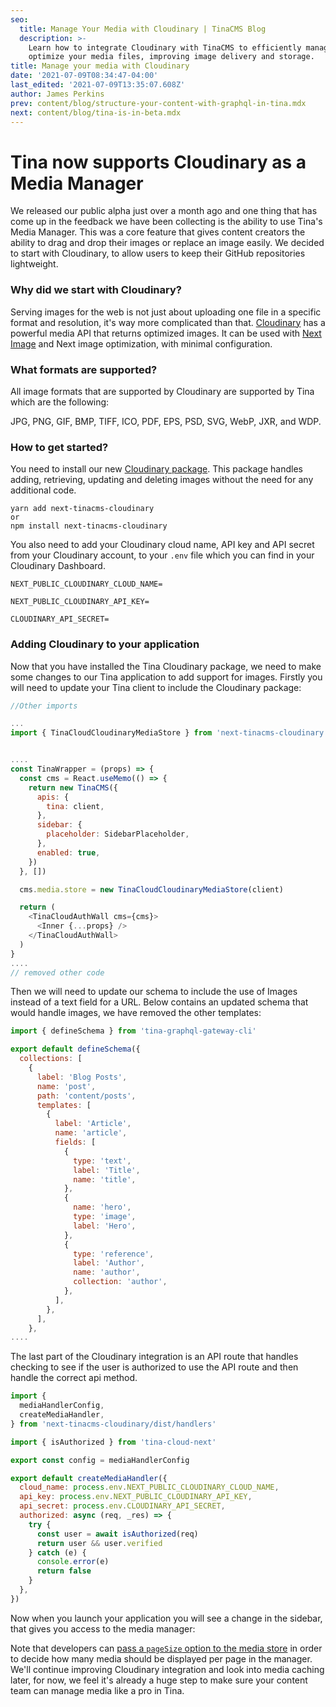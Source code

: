 ```yaml
---
seo:
  title: Manage Your Media with Cloudinary | TinaCMS Blog
  description: >-
    Learn how to integrate Cloudinary with TinaCMS to efficiently manage and
    optimize your media files, improving image delivery and storage.
title: Manage your media with Cloudinary
date: '2021-07-09T08:34:47-04:00'
last_edited: '2021-07-09T13:35:07.608Z'
author: James Perkins
prev: content/blog/structure-your-content-with-graphql-in-tina.mdx
next: content/blog/tina-is-in-beta.mdx
---
```


# Tina now supports Cloudinary as a Media Manager

We released our public alpha just over a month ago and one thing that has come up in the feedback we have been collecting is the ability to use Tina's Media Manager. This was a core feature that gives content creators the ability to drag and drop their images or replace an image easily. We decided to start with Cloudinary, to allow users to keep their GitHub repositories lightweight.

### Why did we start with Cloudinary?

Serving images for the web is not just about uploading one file in a specific format and resolution, it's way more complicated than that.
[Cloudinary](https://cloudinary.com/) has a powerful media API that returns optimized images. It can be used with [Next Image](https://nextjs.org/docs/api-reference/next/image) and Next image optimization, with minimal configuration.

### What formats are supported?

All image formats that are supported by Cloudinary are supported by Tina which are the following:

JPG, PNG, GIF, BMP, TIFF, ICO, PDF, EPS, PSD, SVG, WebP, JXR, and WDP.

### How to get started?

You need to install our new [Cloudinary package](https://www.npmjs.com/package/next-tinacms-cloudinary). This package handles adding, retrieving, updating and deleting images without the need for any additional code.

```other
yarn add next-tinacms-cloudinary
or
npm install next-tinacms-cloudinary
```

You also need to add your Cloudinary cloud name, API key and API secret from your Cloudinary account, to your `.env` file which you can find in your Cloudinary Dashboard.

```other
NEXT_PUBLIC_CLOUDINARY_CLOUD_NAME=

NEXT_PUBLIC_CLOUDINARY_API_KEY=

CLOUDINARY_API_SECRET=
```

### Adding Cloudinary to your application

Now that you have installed the Tina Cloudinary package, we need to make some changes to our Tina application to add support for images. Firstly you will need to update your Tina client to include the Cloudinary package:

```js
//Other imports

...
import { TinaCloudCloudinaryMediaStore } from 'next-tinacms-cloudinary'


....
const TinaWrapper = (props) => {
  const cms = React.useMemo(() => {
    return new TinaCMS({
      apis: {
        tina: client,
      },
      sidebar: {
        placeholder: SidebarPlaceholder,
      },
      enabled: true,
    })
  }, [])

  cms.media.store = new TinaCloudCloudinaryMediaStore(client)

  return (
    <TinaCloudAuthWall cms={cms}>
      <Inner {...props} />
    </TinaCloudAuthWall>
  )
}
....
// removed other code
```

Then we will need to update our schema to include the use of Images instead of a text field for a URL. Below contains an updated schema that would handle images, we have removed the other templates:

```js
import { defineSchema } from 'tina-graphql-gateway-cli'

export default defineSchema({
  collections: [
    {
      label: 'Blog Posts',
      name: 'post',
      path: 'content/posts',
      templates: [
        {
          label: 'Article',
          name: 'article',
          fields: [
            {
              type: 'text',
              label: 'Title',
              name: 'title',
            },
            {
              name: 'hero',
              type: 'image',
              label: 'Hero',
            },
            {
              type: 'reference',
              label: 'Author',
              name: 'author',
              collection: 'author',
            },
          ],
        },
      ],
    },
....
```

The last part of the Cloudinary integration is an API route that handles checking to see if the user is authorized to use the API route and then handle the correct api method.

```js
import {
  mediaHandlerConfig,
  createMediaHandler,
} from 'next-tinacms-cloudinary/dist/handlers'

import { isAuthorized } from 'tina-cloud-next'

export const config = mediaHandlerConfig

export default createMediaHandler({
  cloud_name: process.env.NEXT_PUBLIC_CLOUDINARY_CLOUD_NAME,
  api_key: process.env.NEXT_PUBLIC_CLOUDINARY_API_KEY,
  api_secret: process.env.CLOUDINARY_API_SECRET,
  authorized: async (req, _res) => {
    try {
      const user = await isAuthorized(req)
      return user && user.verified
    } catch (e) {
      console.error(e)
      return false
    }
  },
})
```

Now when you launch your application you will see a change in the sidebar, that gives you access to the media manager:

Note that developers can [pass a `pageSize` option to the media store](https://github.com/tinacms/tina-graphql-gateway/blob/main/packages/next-tinacms-cloudinary/README.md) in order to decide how many media should be displayed per page in the manager. We'll continue improving Cloudinary integration and look into media caching later, for now, we feel it's already a huge step to make sure your content team can manage media like a pro in Tina.

